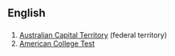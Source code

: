 ==English==

==={{Abbreviation}}===
#[[Australian Capital Territory]] (federal territory)
#[[American College Test]]